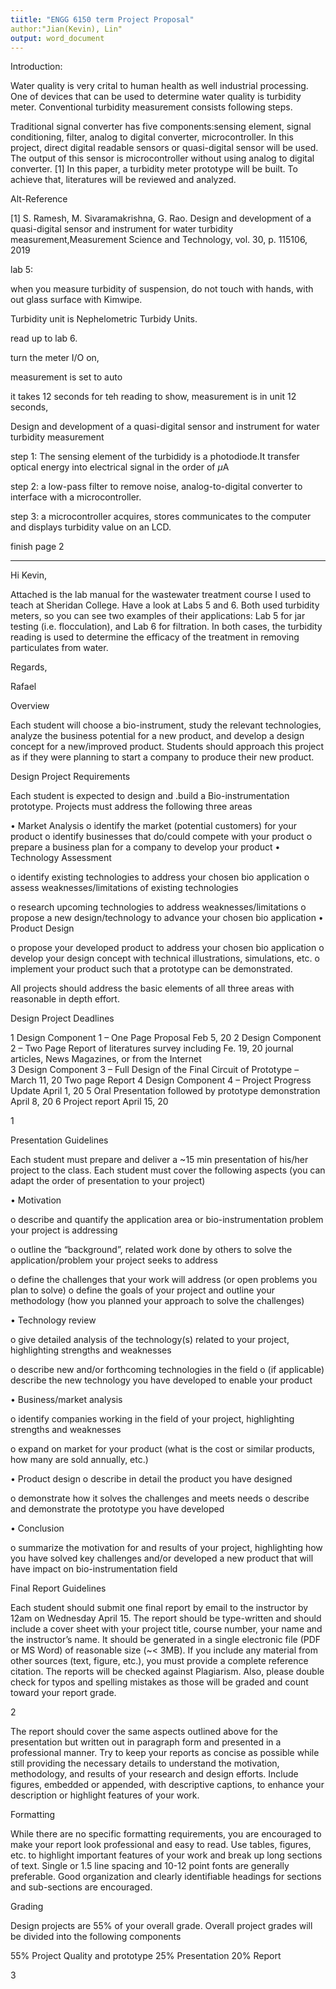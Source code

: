 ```yaml
---
tiitle: "ENGG 6150 term Project Proposal"
author:"Jian(Kevin), Lin"
output: word_document
---
```



Introduction:

Water quality is very crital to human health as well industrial processing. One of devices that can be used to determine water quality is turbidity meter.  Conventional turbidity measurement consists following steps. 

Traditional signal converter has five components:sensing element, signal conditioning, filter, analog to digital converter, microcontroller. In this project, direct digital readable sensors or quasi-digital sensor will be used. The output of this sensor is
microcontroller without using analog to digital converter. [1] In this paper, a turbidity meter prototype will be built. To achieve that, literatures will be reviewed and analyzed.

\newpage
Alt-Reference


[1] S. Ramesh, M. Sivaramakrishna, G. Rao. Design and development of a quasi-digital sensor and instrument for water turbidity measurement,Measurement Science and Technology, vol. 30, p. 115106, 2019 



lab 5:


when you measure turbidity of suspension, do not touch with hands, with out glass surface with Kimwipe. 

Turbidity unit is Nephelometric Turbidy Units. 

read up to lab 6. 

turn the meter I/O on, 

measurement is set to auto

it takes 12 seconds for teh reading to show, measurement is in unit 12 seconds, 



Design and development of a quasi-digital sensor
and instrument for water turbidity measurement

step 1: The sensing element of the turbididy is a photodiode.It transfer optical energy into electrical signal in the order of $\mu$A

step 2: a low-pass filter to remove noise, analog-to-digital converter to interface with a microcontroller. 

step 3: a microcontroller acquires, stores communicates to the computer and displays  turbidity value on an LCD. 

finish page 2

_____________________________________________________



Hi Kevin,

 

Attached is the lab manual for the wastewater treatment course I used to teach at Sheridan College. Have a look at Labs 5 and 6. Both used turbidity meters, so you can see two examples of their applications: Lab 5 for jar testing (i.e. flocculation), and Lab 6 for filtration. In both cases, the turbidity reading is used to determine the efficacy of the treatment in removing particulates from water.

 

Regards,

 

Rafael

 






Overview

Each student will choose a bio-instrument, study the relevant technologies, analyze the business potential for a new product, and develop a design concept for a new/improved product. Students should approach this project as if they were planning to start a company to produce their new product.

Design Project Requirements

Each student is expected to design and .build a Bio-instrumentation prototype. Projects must address the following three areas

• Market Analysis
o identify the market (potential customers) for your product
o identify businesses that do/could compete with your product
o prepare a business plan for a company to develop your product
• Technology Assessment

o identify existing technologies to address your chosen bio application o assess weaknesses/limitations of existing technologies

o research upcoming technologies to address weaknesses/limitations
o propose a new design/technology to advance your chosen bio application
• Product Design

o propose your developed product to address your chosen bio application o develop your design concept with technical illustrations, simulations, etc. o implement your product such that a prototype can be demonstrated.

All projects should address the basic elements of all three areas with reasonable in depth effort.

Design Project Deadlines

1	Design Component 1 – One Page Proposal	Feb 5, 20
2	Design Component 2 – Two Page Report of literatures survey including	Fe. 19, 20
	journal articles, News Magazines, or from the Internet	
3	Design Component 3 – Full Design of the Final Circuit of Prototype –	March 11, 20
	Two page Report	
4	Design Component 4 – Project Progress Update	April 1, 20
5	Oral Presentation followed by prototype demonstration	April 8, 20
6	Project report	April 15, 20




1
 
Presentation Guidelines

Each student must prepare and deliver a ~15 min presentation of his/her project to the class. Each student must cover the following aspects (you can adapt the order of presentation to your project)

• Motivation

o describe and quantify the application area or bio-instrumentation problem your project is addressing

o outline the “background”, related work done by others to solve the application/problem your project seeks to address

o define the challenges that your work will address (or open problems you plan to solve) o define the goals of your project and outline your methodology (how you planned your approach to solve the challenges)

• Technology review

o give detailed analysis of the technology(s) related to your project, highlighting strengths and weaknesses

o describe new and/or forthcoming technologies in the field
o (if applicable) describe the new technology you have developed to enable your product

• Business/market analysis

o identify companies working in the field of your project, highlighting strengths and weaknesses

o expand on market for your product (what is the cost or similar products, how many are sold annually, etc.)

• Product design
o describe in detail the product you have designed

o demonstrate how it solves the challenges and meets needs o describe and demonstrate the prototype you have developed

• Conclusion

o summarize the motivation for and results of your project, highlighting how you have solved key challenges and/or developed a new product that will have impact on bio-instrumentation field

Final Report Guidelines

Each student should submit one final report by email to the instructor by 12am on Wednesday April 15. The report should be type-written and should include a cover sheet with your project title, course number, your name and the instructor’s name. It should be generated in a single electronic file (PDF or MS Word) of reasonable size (~< 3MB). If you include any material from other sources (text, figure, etc.), you must provide a complete reference citation. The reports will be checked against Plagiarism. Also, please double check for typos and spelling mistakes as those will be graded and count toward your report grade.


2
 

The report should cover the same aspects outlined above for the presentation but written out in paragraph form and presented in a professional manner. Try to keep your reports as concise as possible while still providing the necessary details to understand the motivation, methodology, and results of your research and design efforts. Include figures, embedded or appended, with descriptive captions, to enhance your description or highlight features of your work.

Formatting

While there are no specific formatting requirements, you are encouraged to make your report look professional and easy to read. Use tables, figures, etc. to highlight important features of your work and break up long sections of text. Single or 1.5 line spacing and 10-12 point fonts are generally preferable. Good organization and clearly identifiable headings for sections and sub-sections are encouraged.

Grading

Design projects are 55% of your overall grade. Overall project grades will be divided into the following components

55% Project Quality and prototype	25% Presentation	20% Report





































3

